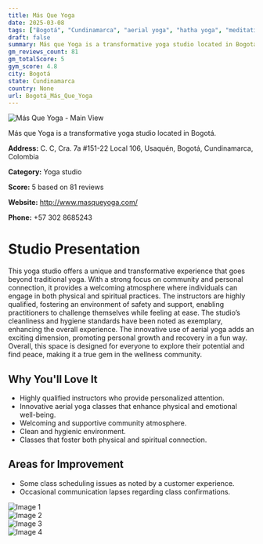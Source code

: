 ```yaml
---
title: Más Que Yoga
date: 2025-03-08
tags: ["Bogotá", "Cundinamarca", "aerial yoga", "hatha yoga", "meditation", "welcoming atmosphere", "community-focused", "Bogotá"]  
draft: false
summary: Más que Yoga is a transformative yoga studio located in Bogotá.
gm_reviews_count: 81
gm_totalScore: 5
gym_score: 4.8
city: Bogotá
state: Cundinamarca
country: None
url: Bogotá_Más_Que_Yoga
---
```


<div className="aspect-[16/9] relative my-8">
  <img 
    src="https://lh5.googleusercontent.com/p/AF1QipMPlOkKajR9Nez7Z3LD0W38SR8rBTc3jByRnwUD=w1920-h1080-k-no"
    alt="Más Que Yoga - Main View"
    className="object-cover absolute inset-0 w-full h-full rounded-lg"
  />
</div>

Más que Yoga is a transformative yoga studio located in Bogotá.

**Address:** C. C, Cra. 7a #151-22 Local 106, Usaquén, Bogotá, Cundinamarca, Colombia

**Category:** Yoga studio

**Score:** 5 based on 81 reviews

**Website:** http://www.masqueyoga.com/

**Phone:** +57 302 8685243

# Studio Presentation

This yoga studio offers a unique and transformative experience that goes beyond traditional yoga. With a strong focus on community and personal connection, it provides a welcoming atmosphere where individuals can engage in both physical and spiritual practices. The instructors are highly qualified, fostering an environment of safety and support, enabling practitioners to challenge themselves while feeling at ease. The studio’s cleanliness and hygiene standards have been noted as exemplary, enhancing the overall experience. The innovative use of aerial yoga adds an exciting dimension, promoting personal growth and recovery in a fun way. Overall, this space is designed for everyone to explore their potential and find peace, making it a true gem in the wellness community.

## Why You'll Love It

- Highly qualified instructors who provide personalized attention.
- Innovative aerial yoga classes that enhance physical and emotional well-being.
- Welcoming and supportive community atmosphere.
- Clean and hygienic environment.
- Classes that foster both physical and spiritual connection.

## Areas for Improvement

- Some class scheduling issues as noted by a customer experience.
- Occasional communication lapses regarding class confirmations.

<div className="grid grid-cols-1 xl:grid-cols-2 gap-4 my-8">
<div className="aspect-[4/3] relative"><img src="https://lh3.googleusercontent.com/p/AF1QipMmKo8zAw9UhFwCqUyBfR7tnq0t-q5MinJnMXCF=w1920-h1080-k-no" alt="Image 1" className="object-cover absolute inset-0 w-full h-full rounded-lg" /></div>
<div className="aspect-[4/3] relative"><img src="https://lh5.googleusercontent.com/p/AF1QipO_1o5855y7IBHyME0zpEZ0R_h5knaBdvgHh9aV=w1920-h1080-k-no" alt="Image 2" className="object-cover absolute inset-0 w-full h-full rounded-lg" /></div>
<div className="aspect-[4/3] relative"><img src="https://lh5.googleusercontent.com/p/AF1QipPFR2Uw2L-NM5NE6QiZA9UTlQ6_Ux2PxzeC5pAa=w1920-h1080-k-no" alt="Image 3" className="object-cover absolute inset-0 w-full h-full rounded-lg" /></div>
<div className="aspect-[4/3] relative"><img src="https://lh5.googleusercontent.com/p/AF1QipMrcfwSBjVx5Z21_vkso5bsJ4KwIL7ygFoHQiN9=w1920-h1080-k-no" alt="Image 4" className="object-cover absolute inset-0 w-full h-full rounded-lg" /></div>
</div>